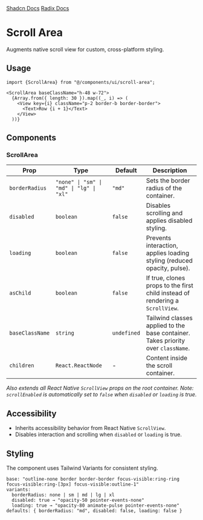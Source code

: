 
<div style={{display: "flex", flexDirection: "row", gap: "2rem"}}>
  <a
    href={`${process.env.STORYBOOK_URL}/?path=/story/scrollarea--default&globals=backgrounds.value:light`}
  >
    <StorybookIcon color="#FE4785" width={25} height={25} />
  </a>
  <a href="https://github.com/moveinready-casa/shadcn-native/tree/main/registry/ui/scroll-area.tsx">
    <GithubIcon width={25} height={25} />
  </a>
  <a href="https://ui.shadcn.com/docs/components/scroll-area">Shadcn Docs</a>
  <a href="https://www.radix-ui.com/primitives/docs/components/scroll-area">
    Radix Docs
  </a>
</div>

# Scroll Area

Augments native scroll view for custom, cross-platform styling.

<Preview component="scrollarea" />

## Usage

```tsx
import {ScrollArea} from "@/components/ui/scroll-area";

<ScrollArea baseClassName="h-48 w-72">
  {Array.from({ length: 30 }).map((_, i) => (
    <View key={i} className="p-2 border-b border-border">
      <Text>Row {i + 1}</Text>
    </View>
  ))}
```

## Components

### ScrollArea

| Prop            | Type                                     | Default     | Description                                                                      |
| --------------- | ---------------------------------------- | ----------- | -------------------------------------------------------------------------------- |
| `borderRadius`  | `"none" \| "sm" \| "md" \| "lg" \| "xl"` | `"md"`      | Sets the border radius of the container.                                         |
| `disabled`      | `boolean`                                | `false`     | Disables scrolling and applies disabled styling.                                 |
| `loading`       | `boolean`                                | `false`     | Prevents interaction, applies loading styling (reduced opacity, pulse).          |
| `asChild`       | `boolean`                                | `false`     | If true, clones props to the first child instead of rendering a `ScrollView`.    |
| `baseClassName` | `string`                                 | `undefined` | Tailwind classes applied to the base container. Takes priority over `className`. |
| `children`      | `React.ReactNode`                        | -           | Content inside the scroll container.                                             |

_Also extends all React Native `ScrollView` props on the root container. Note: `scrollEnabled` is automatically set to `false` when `disabled` or `loading` is true._

## Accessibility

- Inherits accessibility behavior from React Native `ScrollView`.
- Disables interaction and scrolling when `disabled` or `loading` is true.

## Styling

The component uses Tailwind Variants for consistent styling.

```
base: "outline-none border border-border focus-visible:ring-ring focus-visible:ring-[3px] focus-visible:outline-1"
variants:
  borderRadius: none | sm | md | lg | xl
  disabled: true → "opacity-50 pointer-events-none"
  loading: true → "opacity-80 animate-pulse pointer-events-none"
defaults: { borderRadius: "md", disabled: false, loading: false }
```
